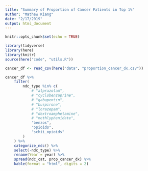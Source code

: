 ```yaml
---
title: "Summary of Proportion of Cancer Patients in Top 1%"
author: "Mathew Kiang"
date: "2/17/2019"
output: html_document
---
```


```r
knitr::opts_chunk$set(echo = TRUE)
```

```r
library(tidyverse)
library(here)
library(knitr)
source(here("code", "utils.R"))
```

```r
cancer_df <- read_csv(here("data", "proportion_cancer_dx.csv"))
```

```r
cancer_df %>%
    filter(
        ndc_type %in% c(
            # "alprazolam",
            # "cyclobenzaprine",
            # "gabapentin",
            # "buspirone",
            # "lorazepam",
            # "dextroamphetamine",
            # "methlyphenidate",
            "benzos", 
            "opioids",
            "schii_opioids"
        )
    ) %>% 
    categorize_ndc() %>% 
    select(-ndc_type) %>% 
    rename(Year = year) %>% 
    spread(ndc_cat, prop_cancer_dx) %>% 
    kable(format = "html", digits = 2)
```

